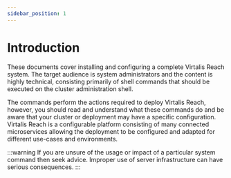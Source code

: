 ```yaml
---
sidebar_position: 1
---
```


# Introduction

These documents cover installing and configuring a complete Virtalis Reach system. The target audience is system administrators and the content is highly technical, consisting primarily of shell commands that should be executed on the cluster administration shell.

The commands perform the actions required to deploy Virtalis Reach, however, you should read and understand what these commands do and be aware that your cluster or deployment may have a specific configuration. Virtalis Reach is a configurable platform consisting of many connected microservices allowing the deployment to be configured and adapted for different use-cases and environments.

:::warning
If you are unsure of the usage or impact of a particular system command then seek advice. Improper use of server infrastructure can have serious consequences.
:::
